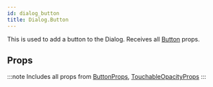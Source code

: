 ```yaml
---
id: dialog_button
title: Dialog.Button
---
```



This is used to add a button to the Dialog.
Receives all [Button](button#props) props.

## Props

:::note
Includes all props from [ButtonProps](/docs/documentation/button#props), [TouchableOpacityProps](https://reactnative.dev/docs/touchableopacity#props)
:::
